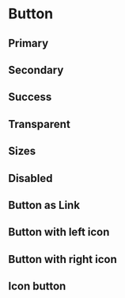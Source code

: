 
<Meta of={IndexStories} />

# Button

## Primary

<Canvas>
  <Story of={IndexStories.Primary} />
</Canvas>

<Controls />

## Secondary

<Canvas>
  <Story of={IndexStories.Secondary} />
</Canvas>

<Controls />

## Success

<Canvas>
  <Story of={IndexStories.Success} />
</Canvas>

<Controls />

## Transparent

<Canvas>
  <Story of={IndexStories.Transparent} />
</Canvas>

<Controls />

## Sizes

<Canvas>
  <Story of={IndexStories.Sizes} />
</Canvas>

## Disabled

<Canvas>
  <Story of={IndexStories.Disabled} />
</Canvas>

## Button as Link

<Canvas>
  <Story of={IndexStories.ButtonAsLink} />
</Canvas>

<Controls />

## Button with left icon

<Canvas>
  <Story of={IndexStories.ButtonWithLeftIcon} />
</Canvas>

<Controls />

## Button with right icon

<Canvas>
  <Story of={IndexStories.ButtonWithRightIcon} />
</Canvas>

<Controls />

## Icon button

<Canvas>
  <Story of={IndexStories.IconButton} />
</Canvas>

<Controls />
